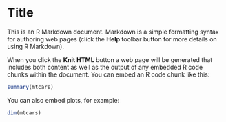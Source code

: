 Title
========================================================

This is an R Markdown document. Markdown is a simple formatting syntax for authoring web pages (click the **Help** toolbar button for more details on using R Markdown).

When you click the **Knit HTML** button a web page will be generated that includes both content as well as the output of any embedded R code chunks within the document. You can embed an R code chunk like this:

```r
summary(mtcars)
```

You can also embed plots, for example:

```r

dim(mtcars)

```

